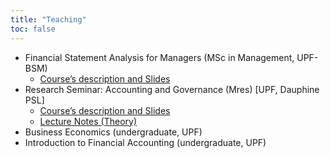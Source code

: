 ```yaml
---
title: "Teaching"
toc: false
---
```


-   Financial Statement Analysis for Managers (MSc in Management, UPF-BSM)
    - [Course's description and Slides ](https://github.com/mortizm1988/slides-financial-statement-analysis/tree/main)
-  Research Seminar: Accounting and Governance (Mres) [UPF, Dauphine PSL]
    - [Course's description and Slides](https://github.com/mortizm1988/PhD_accounting_governance)
    - [Lecture Notes (Theory)](https://github.com/mortizm1988/lecture_accounting_theory)
-  Business Economics (undergraduate, UPF)
-  Introduction to Financial Accounting (undergraduate, UPF)
